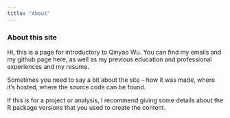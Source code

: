 ```yaml
---
title: "About"
---
```


### About this site

Hi, this is a page for introductory to Qinyao Wu. You can find my emails and my github page here, as well as my previous education and professional experiences and my resume. 

Sometimes you need to say a bit about the site -- how it was made, where it's hosted, where the source code can be found. 

If this is for a project or analysis, I recommend giving some details about the R package versions that you used to create the content.